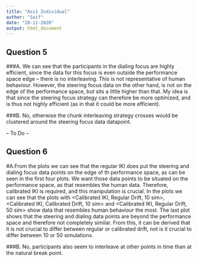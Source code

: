 ```yaml
---
title: "Ass1 Individual"
author: "Saif"
date: "20-11-2020"
output: html_document
---
```


## Question 5 
###A. 
We can see that the participants in the dialing focus are highly efficient, since the data for this focus is even outside the performance space edge -- there is no interleaving. This is not representative of human behaviour.  However, the steering focus data on the other hand, is not on the edge of the performance space, but sits a little higher than that. My idea is that since the steering focus strategy can therefore be more optimized, and is thus not highly efficient (as in that it could be more efficient). 

###B. 
No, otherwise the chunk interleaving strategy crosses would be clustered around the steering focus data datapoint. 


-- To Do --


## Question 6
#A.From the plots we can see that the regular IKI does put the steering and dialing focus data points on the edge of th performance space, as can be seen in the first four plots. We want those data points to be situated on the performance space, as that resembles the human data. Therefore, calibrated IKI is required, and this manipulation is crucial. 
In the plots we can see that the plots with <Calibrated IKI, Regular Drift, 10 sim>, <Calibrated IKI, Calibrated Drift, 10 sim> and <Calibrated IKI, Regular Drift, 50 sim> show data that resembles human behaviour the most. The last plot shows that the steering and dialing data points are beyond the performance space and therefore not completely similar. From this, it can be derived that it is not crucial to differ between regular or calibrated drift, not is it crucial to differ between 10 or 50 simulations. 

###B.  No, participants also seem to interleave at other points in time than at the natural break point. 



